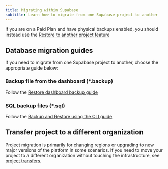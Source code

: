 ```yaml
---
title: Migrating within Supabase
subtitle: Learn how to migrate from one Supabase project to another
---
```


If you are on a Paid Plan and have physical backups enabled, you should instead use the [Restore
to another project feature](/docs/guides/platform/backups#restore-to-a-new-project)

## Database migration guides

If you need to migrate from one Supabase project to another, choose the appropriate guide below:

### Backup file from the dashboard (\*.backup)

Follow the [Restore dashboard backup guide](/docs/guides/platform/migrating-within-supabase/dashboard-restore)

### SQL backup files (\*.sql)

Follow the [Backup and Restore using the CLI guide](/docs/guides/platform/migrating-within-supabase/backup-restore)

## Transfer project to a different organization

Project migration is primarily for changing regions or upgrading to new major versions of the platform in some scenarios. If you need to move your project to a different organization without touching the infrastructure, see [project transfers](/docs/guides/platform/project-transfer).
